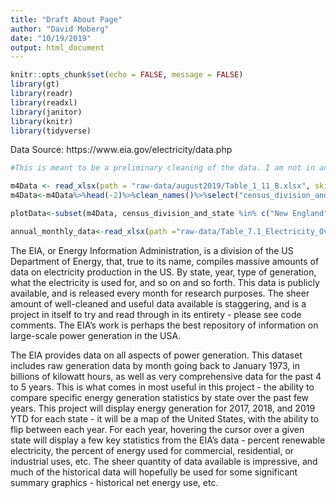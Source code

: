 ```yaml
---
title: "Draft About Page"
author: "David Moberg"
date: "10/19/2019"
output: html_document
---
```


```r
knitr::opts_chunk$set(echo = FALSE, message = FALSE)
library(gt)
library(readr)
library(readxl)
library(janitor)
library(knitr)
library(tidyverse)
```

Data Source: https://www.eia.gov/electricity/data.php

```r
#This is meant to be a preliminary cleaning of the data. I am not in any way done with cleaning and preparing all the data I need - I still am not even sure which data out of the entire set I need. I apologize, then - I know the information below is not nearly enough relative to what was asked for this problem set. At this point though/due to the insane week I have been having, I need to jsut turn something in and call it enough, for now. Below, please find my data cleaning from the previous milestone (m4Data/plotData) as well as the addition of monthly power generation data for the last 46 years (annual_monthly_data). Still, my apologies.

m4Data <- read_xlsx(path = "raw-data/august2019/Table_1_11_B.xlsx", skip = 5)
m4Data<-m4Data%>%head(-2)%>%clean_names()%>%select("census_division_and_state", "june_2019_ytd_2", "june_2018_ytd_3", "percentage_change")

plotData<-subset(m4Data, census_division_and_state %in% c("New England", "Middle Atlantic", "East North Central", "West North Central", "South Atlantic", "East South Central", "West South Central", "Mountain", "Pacific Contiguous", "Pacific Noncontiguous"))

annual_monthly_data<-read_xlsx(path ="raw-data/Table_7.1_Electricity_Overview.xlsx", skip = 10)%>%clean_names()%>%select("month", "electricity_net_generation_electric_power_sector", "electricity_net_generation_industrial_sector", "electricity_net_generation_total")%>%tail(-1)
```



The EIA, or Energy Information Administration, is a division of the US Department of Energy, that, true to its name, compiles massive amounts of data on electricity production in the US. By state, year, type of generation, what the electricity is used for, and so on and so forth. This data is publicly available, and is released every month for research purposes. The sheer amount of well-cleaned and useful data available is staggering, and is a project in itself to try and read through in its entirety - please see code comments. The EIA’s work is perhaps the best repository of information on large-scale power generation in the USA.

The EIA provides data on all aspects of power generation. This dataset includes raw generation data by month going back to January 1973, in billions of kilowatt hours, as well as very comprehensive data for the past 4 to 5 years. This is what comes in most useful in this project - the ability to compare specific energy generation statistics by state over the past few years. This project will display energy generation for 2017, 2018, and 2019 YTD for each state - it will be a map of the United States, with the ability to flip between each year. For each year, hovering the cursor over a given state will display a few key statistics from the EIA’s data - percent renewable electricity, the percent of energy used for commercial, residential, or industrial uses, etc. The sheer quantity of data available is impressive, and much of the historical data will hopefully be used for some significant summary graphics - historical net energy use, etc. 